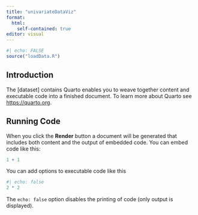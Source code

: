 ```yaml
---
title: "univariateDataViz"
format: 
  html: 
    self-contained: true
editor: visual
---
```


```r
#| echo: FALSE
source("loadData.R")
```

## Introduction

The \[dataset\] contains Quarto enables you to weave together content and executable code into a finished document. To learn more about Quarto see <https://quarto.org>.

## Running Code

When you click the **Render** button a document will be generated that includes both content and the output of embedded code. You can embed code like this:

```r
1 + 1
```

You can add options to executable code like this

```r
#| echo: false
2 * 2
```

The `echo: false` option disables the printing of code (only output is displayed).
